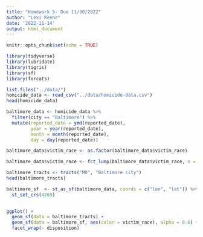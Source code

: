 ```yaml
---
title: "Homework 5- Due 11/30/2022"
author: "Lexi Keene"
date: '2022-11-14'
output: html_document
---
```


```r
knitr::opts_chunk$set(echo = TRUE)

library(tidyverse)
library(lubridate)
library(tigris)
library(sf)
library(forcats)
```

```r
list.files("../data/")
homicide_data <- read_csv("../data/homicide-data.csv")
head(homicide_data)
```

```r
baltimore_data <- homicide_data %>% 
  filter(city == "Baltimore") %>% 
  mutate(reported_date = ymd(reported_date),
         year = year(reported_date),
         month = month(reported_date),
         day = day(reported_date)) 

baltimore_data$victim_race <- as.factor(baltimore_data$victim_race)

baltimore_data$victim_race <- fct_lump(baltimore_data$victim_race, n = 3)
```

```r
baltimore_tracts <- tracts("MD", "Baltimore city")
head(baltimore_tracts)

baltimore_sf  <- st_as_sf(baltimore_data, coords = c("lon", "lat")) %>% 
  st_set_crs(4269)
  
```


```r
ggplot() +
  geom_sf(data = baltimore_tracts) +
  geom_sf(data = baltimore_sf, aes(color = victim_race), alpha = 0.6) +
  facet_wrap(~ disposition)
```
